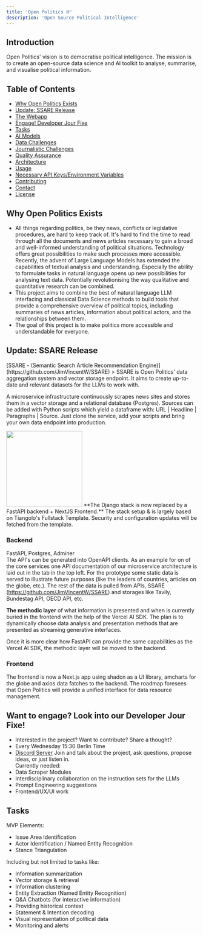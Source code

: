 ```yaml
---
title: 'Open Politics 🌐'
description: 'Open Source Political Intelligence'
---
```


## Introduction
Open Politics' vision is to democratise political intelligence. The mission is to create an open-source data science and AI toolkit to analyse, summarise, and visualise political information.
<AccordionGroup>
<Accordion title="Index">
## Table of Contents
- [Why Open Politics Exists](#why-open-politics-exists)
- [Update: SSARE Release](#update-ssare-release)
- [The Webapp](#the-webapp)
- [Engage! Developer Jour Fixe](#engage-developer-jour-fixe)
- [Tasks](#tasks)
- [AI Models](#ai-models)
- [Data Challenges](#data-challenges)
- [Journalistic Challenges](#journalistic-challenges)
- [Quality Assurance](#quality-assurance)
- [Architecture](#architecture)
- [Usage](#usage)
- [Necessary API Keys/Environment Variables](#necessary-api-keysenvironment-variables)
- [Contributing](#contributing)
- [Contact](#contact)
- [License](#license)
</Accordion>
</AccordionGroup>

## Why Open Politics Exists
- All things regarding politics, be they news, conflicts or legislative procedures, are hard to keep track of. It's hard to find the time to read through all the documents and news articles necessary to gain a broad and well-informed understanding of political situations. Technology offers great possibilities to make such processes more accessible. Recently, the advent of Large Language Models has extended the capabilities of textual analysis and understanding. Especially the ability to formulate tasks in natural language opens up new possibilities for analysing text data. Potentially revolutionising the way qualitative and quantitative research can be combined.
- This project aims to combine the best of natural language LLM interfacing and classical Data Science methods to build tools that provide a comprehensive overview of political topics, including summaries of news articles, information about political actors, and the relationships between them.
- The goal of this project is to make politics more accessible and understandable for everyone.

## Update: SSARE Release
<Note>
[SSARE - (Semantic Search Article Recommendation Engine)](https://github.com/JimVincentW/SSARE)
</Note>
> SSARE is Open Politics' data aggregation system and vector storage endpoint. It aims to create up-to-date and relevant datasets for the LLMs to work with. 

A microservice infrastructure continuously scrapes news sites and stores them in a vector storage and a relational database (Postgres). Sources can be added with Python scripts which yield a dataframe with: URL | Headline | Paragraphs | Source. Just clone the service, add your scripts and bring your own data endpoint into production.

<AccordionGroup>
    <Accordion title="Webapp (Overview)" icon='chalkboard' iconType="solid" >
        <img height="200" src="/images/opp_high_level.png" />
**The Django stack is now replaced by a FastAPI backend + NextJS Frontend.**
The stack setup & is largely based on Tiangolo's Fullstack Template. 
Security and configuration updates will be fetched from the template.

### Backend
FastAPI, Postgres, Adminer \
The API's can be generated into OpenAPI clients. As an example for on of the core services one API documentation of our microservice architecture is laid out in the tab in the top left.
For the prototype some static data is served to illustrate future purposes (like the leaders of countries, articles on the globe, etc.).
The rest of the data is pulled from APIs, SSARE (https://github.com/JimVincentW/SSARE) and storages like Tavily, Bundestag API, OECD API, etc.

**The methodic layer** of what information is presented and when is currently buried in the frontend with the help of the Vercel AI SDK. The plan is to dynamically choose data analysis and presentation methods that are presented as streaming generative interfaces. 

Once it is more clear how FastAPI can provide the same capabilities as the Vercel AI SDK, the methodic layer will be moved to the backend. 

### Frontend
The frontend is now a Next.js app using shadcn as a UI library, amcharts for the globe and axios data fatches to the backend. The roadmap foresees that Open Politics will provide a unified interface for data resource management.
    </Accordion>
</AccordionGroup>
## Want to engage? Look into our Developer Jour Fixe!
- Interested in the project? Want to contribute? Share a thought?
- Every Wednesday 15:30 Berlin Time
- [Discord Server](https://discord.gg/KAFPp2KQ?event=1219348620860588123)
Join and talk about the project, ask questions, propose ideas, or just listen in.  
Currently needed:
- Data Scraper Modules 
- Interdisciplinary collaboration on the instruction sets for the LLMs 
- Prompt Engineering suggestions
- Frontend/UX/UI work

## Tasks
MVP Elements:
- Issue Area Identification
- Actor Identification / Named Entity Recognition
- Stance Triangulation

Including but not limited to tasks like:
- Information summarization
- Vector storage & retrieval 
- Information clustering
- Entity Extraction (Named Entity Recognition)
- Q&A Chatbots (for interactive information)
- Providing historical context 
- Statement & Intention decoding
- Visual representation of political data
- Monitoring and alerts
